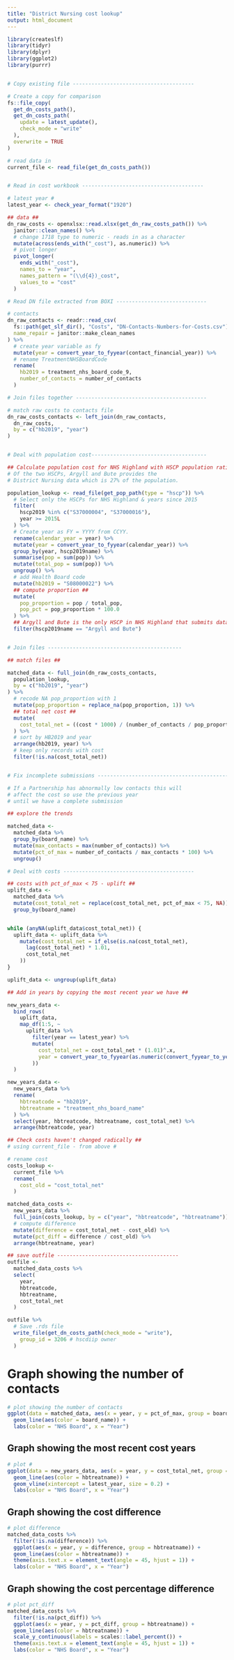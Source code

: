```yaml
---
title: "District Nursing cost lookup"
output: html_document
---
```


```r
library(createslf)
library(tidyr)
library(dplyr)
library(ggplot2)
library(purrr)


# Copy existing file ---------------------------------------

# Create a copy for comparison
fs::file_copy(
  get_dn_costs_path(),
  get_dn_costs_path(
    update = latest_update(),
    check_mode = "write"
  ),
  overwrite = TRUE
)

# read data in
current_file <- read_file(get_dn_costs_path())


# Read in cost workbook ---------------------------------------

# latest year #
latest_year <- check_year_format("1920")

## data ##
dn_raw_costs <- openxlsx::read.xlsx(get_dn_raw_costs_path()) %>%
  janitor::clean_names() %>%
  # change 1718 type to numeric - reads in as a character
  mutate(across(ends_with("_cost"), as.numeric)) %>%
  # pivot longer
  pivot_longer(
    ends_with("_cost"),
    names_to = "year",
    names_pattern = "(\\d{4})_cost",
    values_to = "cost"
  )

# Read DN file extracted from BOXI -----------------------------

# contacts
dn_raw_contacts <- readr::read_csv(
  fs::path(get_slf_dir(), "Costs", "DN-Contacts-Numbers-for-Costs.csv"),
  name_repair = janitor::make_clean_names
) %>%
  # create year variable as fy
  mutate(year = convert_year_to_fyyear(contact_financial_year)) %>%
  # rename TreatmentNHSBoardCode
  rename(
    hb2019 = treatment_nhs_board_code_9,
    number_of_contacts = number_of_contacts
  )

# Join files together ------------------------------------------

# match raw costs to contacts file
dn_raw_costs_contacts <- left_join(dn_raw_contacts,
  dn_raw_costs,
  by = c("hb2019", "year")
)


# Deal with population cost-------------------------------------

## Calculate population cost for NHS Highland with HSCP population ratio. ##
# Of the two HSCPs, Argyll and Bute provides the
# District Nursing data which is 27% of the population.

population_lookup <- read_file(get_pop_path(type = "hscp")) %>%
  # Select only the HSCPs for NHS Highland & years since 2015
  filter(
    hscp2019 %in% c("S37000004", "S37000016"),
    year >= 2015L
  ) %>%
  # Create year as FY = YYYY from CCYY.
  rename(calendar_year = year) %>%
  mutate(year = convert_year_to_fyyear(calendar_year)) %>%
  group_by(year, hscp2019name) %>%
  summarise(pop = sum(pop)) %>%
  mutate(total_pop = sum(pop)) %>%
  ungroup() %>%
  # add Health Board code
  mutate(hb2019 = "S08000022") %>%
  ## compute proportion ##
  mutate(
    pop_proportion = pop / total_pop,
    pop_pct = pop_proportion * 100.0
  ) %>%
  ## Argyll and Bute is the only HSCP in NHS Highland that submits data ##
  filter(hscp2019name == "Argyll and Bute")


# Join files -------------------------------------------

## match files ##

matched_data <- full_join(dn_raw_costs_contacts,
  population_lookup,
  by = c("hb2019", "year")
) %>%
  # recode NA pop_proportion with 1
  mutate(pop_proportion = replace_na(pop_proportion, 1)) %>%
  ## total net cost ##
  mutate(
    cost_total_net = ((cost * 1000) / (number_of_contacts / pop_proportion))
  ) %>%
  # sort by HB2019 and year
  arrange(hb2019, year) %>%
  # keep only records with cost
  filter(!is.na(cost_total_net))


# Fix incomplete submissions ------------------------------------------

# If a Partnership has abnormally low contacts this will
# affect the cost so use the previous year
# until we have a complete submission

## explore the trends

matched_data <-
  matched_data %>%
  group_by(board_name) %>%
  mutate(max_contacts = max(number_of_contacts)) %>%
  mutate(pct_of_max = number_of_contacts / max_contacts * 100) %>%
  ungroup()

# Deal with costs ------------------------------------------

## costs with pct_of_max < 75 - uplift ##
uplift_data <-
  matched_data %>%
  mutate(cost_total_net = replace(cost_total_net, pct_of_max < 75, NA)) %>%
  group_by(board_name)


while (anyNA(uplift_data$cost_total_net)) {
  uplift_data <- uplift_data %>%
    mutate(cost_total_net = if_else(is.na(cost_total_net),
      lag(cost_total_net) * 1.01,
      cost_total_net
    ))
}

uplift_data <- ungroup(uplift_data)

## Add in years by copying the most recent year we have ##

new_years_data <-
  bind_rows(
    uplift_data,
    map_df(1:5, ~
      uplift_data %>%
        filter(year == latest_year) %>%
        mutate(
          cost_total_net = cost_total_net * (1.01)^.x,
          year = convert_year_to_fyyear(as.numeric(convert_fyyear_to_year(year)) + .x)
        ))
  )

new_years_data <-
  new_years_data %>%
  rename(
    hbtreatcode = "hb2019",
    hbtreatname = "treatment_nhs_board_name"
  ) %>%
  select(year, hbtreatcode, hbtreatname, cost_total_net) %>%
  arrange(hbtreatcode, year)

## Check costs haven't changed radically ##
# using current_file - from above #

# rename cost
costs_lookup <-
  current_file %>%
  rename(
    cost_old = "cost_total_net"
  )

matched_data_costs <-
  new_years_data %>%
  full_join(costs_lookup, by = c("year", "hbtreatcode", "hbtreatname")) %>%
  # compute difference
  mutate(difference = cost_total_net - cost_old) %>%
  mutate(pct_diff = difference / cost_old) %>%
  arrange(hbtreatname, year)

## save outfile ---------------------------------------
outfile <-
  matched_data_costs %>%
  select(
    year,
    hbtreatcode,
    hbtreatname,
    cost_total_net
  )

outfile %>%
  # Save .rds file
  write_file(get_dn_costs_path(check_mode = "write"),
    group_id = 3206 # hscdiip owner
  )
```

# Graph showing the number of contacts

```r
# plot showing the number of contacts
ggplot(data = matched_data, aes(x = year, y = pct_of_max, group = board_name)) +
  geom_line(aes(color = board_name)) +
  labs(color = "NHS Board", x = "Year")
```

## Graph showing the most recent cost years 

```r
# plot #
ggplot(data = new_years_data, aes(x = year, y = cost_total_net, group = hbtreatname)) +
  geom_line(aes(color = hbtreatname)) +
  geom_vline(xintercept = latest_year, size = 0.2) +
  labs(color = "NHS Board", x = "Year")
```

## Graph showing the cost difference 

```r
# plot difference
matched_data_costs %>%
  filter(!is.na(difference)) %>%
  ggplot(aes(x = year, y = difference, group = hbtreatname)) +
  geom_line(aes(color = hbtreatname)) +
  theme(axis.text.x = element_text(angle = 45, hjust = 1)) +
  labs(color = "NHS Board", x = "Year")
```

## Graph showing the cost percentage difference

```r
# plot pct_diff
matched_data_costs %>%
  filter(!is.na(pct_diff)) %>%
  ggplot(aes(x = year, y = pct_diff, group = hbtreatname)) +
  geom_line(aes(color = hbtreatname)) +
  scale_y_continuous(labels = scales::label_percent()) +
  theme(axis.text.x = element_text(angle = 45, hjust = 1)) +
  labs(color = "NHS Board", x = "Year")
```
